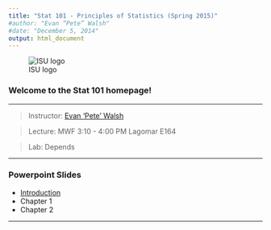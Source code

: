 ```yaml
---
title: "Stat 101 - Principles of Statistics (Spring 2015)"
#author: "Evan “Pete” Walsh"
#date: "December 5, 2014"
output: html_document
---
```


![ISU logo](Figures/logo.png)

### Welcome to the Stat 101 homepage!

---

>Instructor: [Evan 'Pete' Walsh](https://epwalsh.github.io/)

>Lecture: MWF 3:10 - 4:00 PM Lagomar E164

>Lab: Depends

---

### Powerpoint Slides

- [Introduction](https://epwalsh.github.io/Stat101/Topics/Chapter01/Introduction.html)
- Chapter 1
- Chapter 2

---